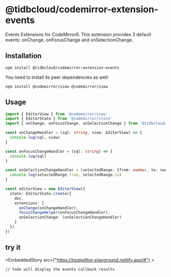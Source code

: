 # @tidbcloud/codemirror-extension-events

Events Extensions for CodeMirror6. This extension provides 3 default events: onChange, onFocusChange and onSelectionChange.

## Installation

```shell
npm install @tidbcloud/codemirror-extension-events
```

You need to install its peer dependencies as well:

```shell
npm install @codemirror/view @codemirror/view
```

## Usage

```ts
import { EditorView } from '@codemirror/view'
import { EditorState } from '@codemirror/state'
import { onChange, onFocusChange, onSelectionChange } from '@tidbcloud/codemirror-extension-events'

const onChangeHandler = (sql: string, view: EditorView) => {
  console.log(sql, view)
}

const onFocusChangeHandler = (sql: string) => {
  console.log(sql)
}

const onSelectionChangeHandler = (selectedRange: {from: number, to: numer}) => {
  console.log(selectedRange.from, selectedRange.to)
}

const editorView = new EditorView({
  state: EditorState.create({
    doc,
    extensions: [
      onChange(onChangeHandler),
      focusChangeHelper(onFocusChangeHandler),
      onSelectionChange: (onSelectionChangeHandler)
    ]
  })
})
```

## try it

<EmbeddedStory src={"https://tisqleditor-playground.netlify.app/#"} ></EmbeddedStory>


```
// todo will display the events callback results
```